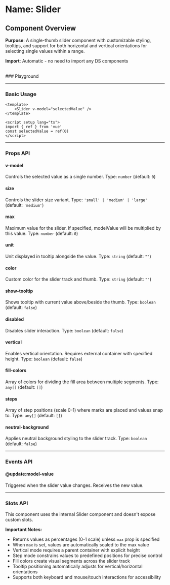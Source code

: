 
<Meta of={Slider} />

# Name: Slider
## Component Overview

**Purpose**: A single-thumb slider component with customizable styling, tooltips, and support for both horizontal and vertical orientations for selecting single values within a range.

**Import**: Automatic - no need to import any DS components

<br />
### Playground

<Canvas of={Slider.Primary} />
<Controls />

---

### Basic Usage

```vue
<template>
    <Slider v-model="selectedValue" />
</template>

<script setup lang="ts">
import { ref } from 'vue'
const selectedValue = ref(0)
</script>
```

<Canvas sourceState="none" of={Slider.Primary} />

---

### Props API

#### v-model
Controls the selected value as a single number. Type: `number` (default: `0`)

#### size
Controls the slider size variant. Type: `'small' | 'medium' | 'large'` (default: `'medium'`)

<Canvas sourceState="none" of={Slider.Sizes} />

#### max
Maximum value for the slider. If specified, modelValue will be multiplied by this value. Type: `number` (default: `0`)

#### unit
Unit displayed in tooltip alongside the value. Type: `string` (default: `""`)

#### color
Custom color for the slider track and thumb. Type: `string` (default: `""`)

#### show-tooltip
Shows tooltip with current value above/beside the thumb. Type: `boolean` (default: `false`)

<Canvas sourceState="none" of={Slider.ShowTooltip} />

#### disabled
Disables slider interaction. Type: `boolean` (default: `false`)

<Canvas sourceState="none" of={Slider.Disabled} />

#### vertical
Enables vertical orientation. Requires external container with specified height. Type: `boolean` (default: `false`)

<Canvas sourceState="none" of={Slider.Vertical} />

#### fill-colors
Array of colors for dividing the fill area between multiple segments. Type: `any[]` (default: `[]`)

<Canvas sourceState="none" of={Slider.FillColors} />

#### steps
Array of step positions (scale 0-1) where marks are placed and values snap to. Type: `any[]` (default: `[]`)

<Canvas sourceState="none" of={Slider.Steps} />

#### neutral-background
Applies neutral background styling to the slider track. Type: `boolean` (default: `false`)

<Canvas sourceState="none" of={Slider.NeutralBackground} />

---

### Events API

#### @update:model-value
Triggered when the slider value changes. Receives the new value.

---

### Slots API

This component uses the internal Slider component and doesn't expose custom slots.

**Important Notes:**
- Returns values as percentages (0-1 scale) unless `max` prop is specified
- When `max` is set, values are automatically scaled to the max value
- Vertical mode requires a parent container with explicit height
- Step mode constrains values to predefined positions for precise control
- Fill colors create visual segments across the slider track
- Tooltip positioning automatically adjusts for vertical/horizontal orientations
- Supports both keyboard and mouse/touch interactions for accessibility
